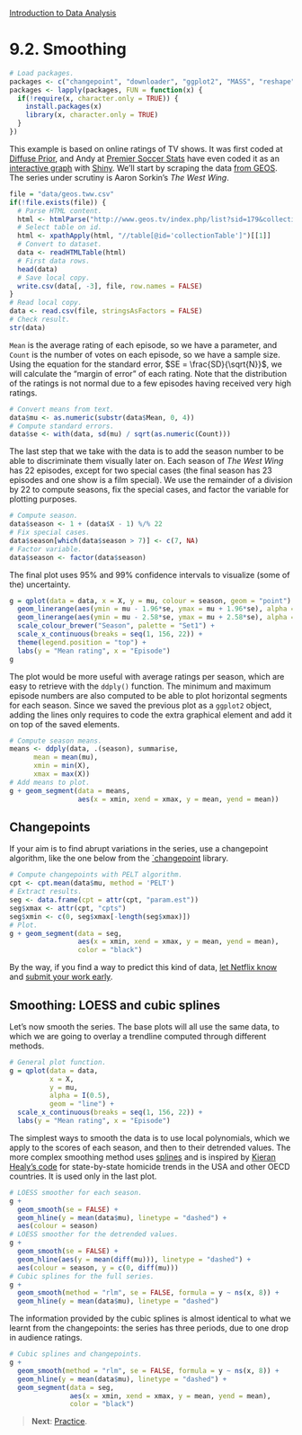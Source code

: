<style>@import url(style.css);</style>
[Introduction to Data Analysis](index.html "Course index")

# 9.2. Smoothing

```r
# Load packages.
packages <- c("changepoint", "downloader", "ggplot2", "MASS", "reshape", "splines", "XML")
packages <- lapply(packages, FUN = function(x) {
  if(!require(x, character.only = TRUE)) {
    install.packages(x)
    library(x, character.only = TRUE)
  }
})
```

This example is based on online ratings of TV shows. It was first coded at [Diffuse Prior][dp-geoscpt], and Andy at [Premier Soccer Stats][pss-geoscpt] have even coded it as an [interactive graph][pss-shiny] with [Shiny][shiny]. We'll start by scraping the data [from GEOS][tww-geos]. The series under scrutiny is Aaron Sorkin's _The West Wing_.

[dp-geoscpt]: http://diffuseprior.wordpress.com/2013/04/30/kalkalash-pinpointing-the-moments-the-simpsons-became-less-cromulent/
[pss-geoscpt]: http://www.premiersoccerstats.com/wordpress/?p=1380
[pss-shiny]: http://glimmer.rstudio.com/pssguy/TVShowRatings/
[shiny]: http://www.rstudio.com/shiny/
[tww-geos]: http://www.geos.tv/index.php/list?sid=179&collection=all

```r
file = "data/geos.tww.csv"
if(!file.exists(file)) {
  # Parse HTML content.
  html <- htmlParse("http://www.geos.tv/index.php/list?sid=179&collection=all")
  # Select table on id.
  html <- xpathApply(html, "//table[@id='collectionTable']")[[1]]
  # Convert to dataset.
  data <- readHTMLTable(html)
  # First data rows.
  head(data)
  # Save local copy.
  write.csv(data[, -3], file, row.names = FALSE)
}
# Read local copy.
data <- read.csv(file, stringsAsFactors = FALSE)
# Check result.
str(data)
```

`Mean` is the average rating of each episode, so we have a parameter, and `Count` is the number of votes on each episode, so we have a sample size. Using the equation for the standard error, $SE = \frac{SD}{\sqrt{N}}$, we will calculate the "margin of error" of each rating. Note that the distribution of the ratings is not normal due to a few episodes having received very high ratings.

```r
# Convert means from text.
data$mu <- as.numeric(substr(data$Mean, 0, 4))
# Compute standard errors.
data$se <- with(data, sd(mu) / sqrt(as.numeric(Count)))
```

The last step that we take with the data is to add the season number to be able to discriminate them visually later on. Each season of _The West Wing_ has 22 episodes, except for two special cases (the final season has 23 episodes and one show is a film special). We use the remainder of a division by 22 to compute seasons, fix the special cases, and factor the variable for plotting purposes.

```r
# Compute season.
data$season <- 1 + (data$X - 1) %/% 22
# Fix special cases.
data$season[which(data$season > 7)] <- c(7, NA)
# Factor variable.
data$season <- factor(data$season)
```

The final plot uses 95% and 99% confidence intervals to visualize (some of the) uncertainty.

```r
g = qplot(data = data, x = X, y = mu, colour = season, geom = "point") + 
  geom_linerange(aes(ymin = mu - 1.96*se, ymax = mu + 1.96*se), alpha = .5) +
  geom_linerange(aes(ymin = mu - 2.58*se, ymax = mu + 2.58*se), alpha = .5) +
  scale_colour_brewer("Season", palette = "Set1") +
  scale_x_continuous(breaks = seq(1, 156, 22)) +
  theme(legend.position = "top") +
  labs(y = "Mean rating", x = "Episode")
g
```

The plot would be more useful with average ratings per season, which are easy to retrieve with the `ddply()` function. The minimum and maximum episode numbers are also computed to be able to plot horizontal segments for each season. Since we saved the previous plot as a `ggplot2` object, adding the lines only requires to code the extra graphical element and add it on top of the saved elements.

```r
# Compute season means.
means <- ddply(data, .(season), summarise, 
      mean = mean(mu), 
      xmin = min(X), 
      xmax = max(X))
# Add means to plot.
g + geom_segment(data = means, 
                 aes(x = xmin, xend = xmax, y = mean, yend = mean))
```

## Changepoints

If your aim is to find abrupt variations in the series, use a changepoint algorithm, like the one below from the [`changepoint][cpt] library.

[cpt]: http://cran.r-project.org/web/packages/changepoint/index.html

```r
# Compute changepoints with PELT algorithm.
cpt <- cpt.mean(data$mu, method = 'PELT')
# Extract results.
seg <- data.frame(cpt = attr(cpt, "param.est"))
seg$xmax <- attr(cpt, "cpts")
seg$xmin <- c(0, seg$xmax[-length(seg$xmax)])
# Plot.
g + geom_segment(data = seg, 
                 aes(x = xmin, xend = xmax, y = mean, yend = mean), 
                 color = "black")
```

By the way, if you find a way to predict this kind of data, [let Netflix know][nfp] and [submit your work early][nfp-nyt].

[nfp]: http://www.netflixprize.com/
[nfp-nyt]: bits.blogs.nytimes.com/2009/09/21/netflix-awards-1-million-prize-and-starts-a-new-contest/

## Smoothing: LOESS and cubic splines

Let's now smooth the series. The base plots will all use the same data, to which we are going to overlay a trendline computed through different methods.

```r
# General plot function.
g = qplot(data = data,
          x = X,
          y = mu,
          alpha = I(0.5),
          geom = "line") + 
  scale_x_continuous(breaks = seq(1, 156, 22)) +
  labs(y = "Mean rating", x = "Episode")
```

The simplest ways to smooth the data is to use local polynomials, which we apply to the scores of each season, and then to their detrended values. The more complex smoothing method uses [splines][jm-splines] and is inspired by [Kieran Healy's code][kjh-guns] for state-by-state homicide trends in the USA and other OECD countries. It is used only in the last plot.

[kjh-guns]: https://github.com/kjhealy/assault-deaths
[jm-splines]: http://www.johnmarquess.com/?p=111

```r
# LOESS smoother for each season.
g + 
  geom_smooth(se = FALSE) + 
  geom_hline(y = mean(data$mu), linetype = "dashed") +
  aes(colour = season)
# LOESS smoother for the detrended values.
g + 
  geom_smooth(se = FALSE) + 
  geom_hline(aes(y = mean(diff(mu))), linetype = "dashed") +
  aes(colour = season, y = c(0, diff(mu)))
# Cubic splines for the full series.
g + 
  geom_smooth(method = "rlm", se = FALSE, formula = y ~ ns(x, 8)) +
  geom_hline(y = mean(data$mu), linetype = "dashed")
```

The information provided by the cubic splines is almost identical to what we learnt from the changepoints: the series has three periods, due to one drop in audience ratings.

```r
# Cubic splines and changepoints.
g + 
  geom_smooth(method = "rlm", se = FALSE, formula = y ~ ns(x, 8)) +
  geom_hline(y = mean(data$mu), linetype = "dashed") + 
  geom_segment(data = seg, 
               aes(x = xmin, xend = xmax, y = mean, yend = mean), 
               color = "black")
```

> __Next__: [Practice](093_practice.html).
